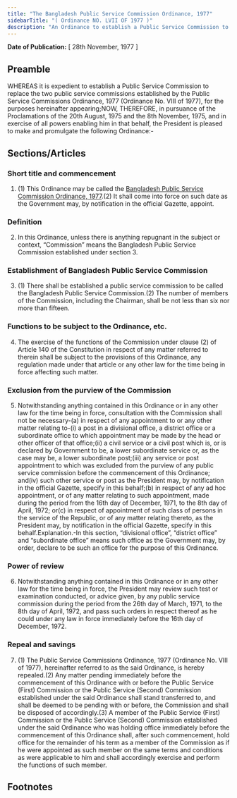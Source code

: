 ```yaml
---
title: "The Bangladesh Public Service Commission Ordinance, 1977"
sidebarTitle: "( Ordinance NO. LVII OF 1977 )"
description: "An Ordinance to establish a Public Service Commission to replace the two Public Service Commissions established by the Public Service Commissions Ordinance, 1977."
---
```


**Date of Publication:** [ 28th November, 1977 ]

## Preamble

WHEREAS it is expedient to establish a Public Service Commission to replace the two public service commissions established by the Public Service Commissions Ordinance, 1977 (Ordinance No. VIII of 1977), for the purposes hereinafter appearing;NOW, THEREFORE, in pursuance of the Proclamations of the 20th August, 1975 and the 8th November, 1975, and in exercise of all powers enabling him in that behalf, the President is pleased to make and promulgate the following Ordinance:-

## Sections/Articles

### Short title and commencement

1. (1) This Ordinance may be called the [Bangladesh Public Service Commission Ordinance, 1977](/act-559.html "Bangladesh Public Service Commission Ordinance, 1977").(2) It shall come into force on such date as the Government may, by notification in the official Gazette, appoint.

### Definition

2. In this Ordinance, unless there is anything repugnant in the subject or context, “Commission” means the Bangladesh Public Service Commission established under section 3.

### Establishment of Bangladesh Public Service Commission

3. (1) There shall be established a public service commission to be called the Bangladesh Public Service Commission.(2) The number of members of the Commission, including the Chairman, shall be not less than six nor more than fifteen.

### Functions to be subject to the Ordinance, etc.

4. The exercise of the functions of the Commission under clause (2) of Article 140 of the Constitution in respect of any matter referred to therein shall be subject to the provisions of this Ordinance, any regulation made under that article or any other law for the time being in force affecting such matter.

### Exclusion from the purview of the Commission

5. Notwithstanding anything contained in this Ordinance or in any other law for the time being in force, consultation with the Commission shall not be necessary-(a) in respect of any appointment to or any other matter relating to-(i) a post in a divisional office, a district office or a subordinate office to which appointment may be made by the head or other officer of that office;(ii) a civil service or a civil post which is, or is declared by Government to be, a lower subordinate service or, as the case may be, a lower subordinate post;(iii) any service or post appointment to which was excluded from the purview of any public service commission before the commencement of this Ordinance; and(iv) such other service or post as the President may, by notification in the official Gazette, specify in this behalf;(b) in respect of any ad hoc appointment, or of any matter relating to such appointment, made during the period from the 16th day of December, 1971, to the 8th day of April, 1972; or(c) in respect of appointment of such class of persons in the service of the Republic, or of any matter relating thereto, as the President may, by notification in the official Gazette, specify in this behalf.Explanation.-In this section, “divisional office”, “district office” and “subordinate office” means such office as the Government may, by order, declare to be such an office for the purpose of this Ordinance.

### Power of review

6. Notwithstanding anything contained in this Ordinance or in any other law for the time being in force, the President may review such test or examination conducted, or advice given, by any public service commission during the period from the 26th day of March, 1971, to the 8th day of April, 1972, and pass such orders in respect thereof as he could under any law in force immediately before the 16th day of December, 1972.

### Repeal and savings

7. (1) The Public Service Commissions Ordinance, 1977 (Ordinance No. VIII of 1977), hereinafter referred to as the said Ordinance, is hereby repealed.(2) Any matter pending immediately before the commencement of this Ordinance with or before the Public Service (First) Commission or the Public Service (Second) Commission established under the said Ordinance shall stand transferred to, and shall be deemed to be pending with or before, the Commission and shall be disposed of accordingly.(3) A member of the Public Service (First) Commission or the Public Service (Second) Commission established under the said Ordinance who was holding office immediately before the commencement of this Ordinance shall, after such commencement, hold office for the remainder of his term as a member of the Commission as if he were appointed as such member on the same terms and conditions as were applicable to him and shall accordingly exercise and perform the functions of such member.

## Footnotes
